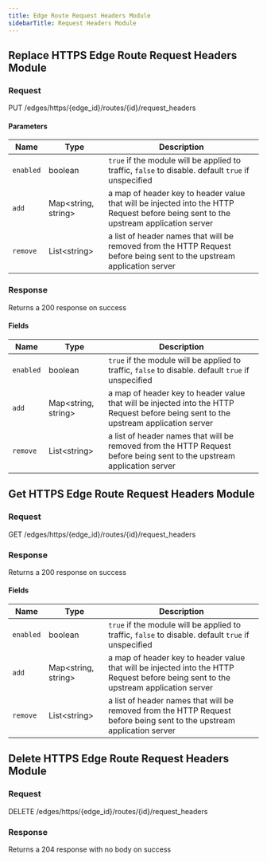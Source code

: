 ```yaml
---
title: Edge Route Request Headers Module
sidebarTitle: Request Headers Module
---
```



## Replace HTTPS Edge Route Request Headers Module

### Request

PUT /edges/https/\{edge_id\}/routes/\{id\}/request_headers

<EdgeRouteRequestHeadersModuleReplaceRequest />

#### Parameters

| Name      | Type                      | Description                                                                                                                          |
| --------- | ------------------------- | ------------------------------------------------------------------------------------------------------------------------------------ |
| `enabled` | boolean                   | `true` if the module will be applied to traffic, `false` to disable. default `true` if unspecified                                   |
| `add`     | Map&lt;string, string&gt; | a map of header key to header value that will be injected into the HTTP Request before being sent to the upstream application server |
| `remove`  | List&lt;string&gt;        | a list of header names that will be removed from the HTTP Request before being sent to the upstream application server               |

### Response

Returns a 200 response on success

<EdgeRouteRequestHeadersModuleReplaceResponse />

#### Fields

| Name      | Type                      | Description                                                                                                                          |
| --------- | ------------------------- | ------------------------------------------------------------------------------------------------------------------------------------ |
| `enabled` | boolean                   | `true` if the module will be applied to traffic, `false` to disable. default `true` if unspecified                                   |
| `add`     | Map&lt;string, string&gt; | a map of header key to header value that will be injected into the HTTP Request before being sent to the upstream application server |
| `remove`  | List&lt;string&gt;        | a list of header names that will be removed from the HTTP Request before being sent to the upstream application server               |

## Get HTTPS Edge Route Request Headers Module

### Request

GET /edges/https/\{edge_id\}/routes/\{id\}/request_headers

<EdgeRouteRequestHeadersModuleGetRequest />

### Response

Returns a 200 response on success

<EdgeRouteRequestHeadersModuleGetResponse />

#### Fields

| Name      | Type                      | Description                                                                                                                          |
| --------- | ------------------------- | ------------------------------------------------------------------------------------------------------------------------------------ |
| `enabled` | boolean                   | `true` if the module will be applied to traffic, `false` to disable. default `true` if unspecified                                   |
| `add`     | Map&lt;string, string&gt; | a map of header key to header value that will be injected into the HTTP Request before being sent to the upstream application server |
| `remove`  | List&lt;string&gt;        | a list of header names that will be removed from the HTTP Request before being sent to the upstream application server               |

## Delete HTTPS Edge Route Request Headers Module

### Request

DELETE /edges/https/\{edge_id\}/routes/\{id\}/request_headers

<EdgeRouteRequestHeadersModuleDeleteRequest />

### Response

Returns a 204 response with no body on success

